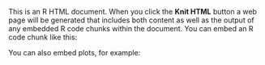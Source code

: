 <html>

<head>
<title>Practical Machine Learning - Predictive Assignment</title>
</head>

<body>

<p>This is an R HTML document. When you click the <b>Knit HTML</b> button a web page will be generated that includes both content as well as the output of any embedded R code chunks within the document. You can embed an R code chunk like this:</p>

<!--begin.rcode
library(caret)
library(rpart.plot)
library(randomForest)
setwd("/Users/HimanshuBharara/Desktop/PML")  # or any directory of your choice
training <- read.csv("pml-training.csv", na.strings = c("NA", "#DIV/0!", ""))
testing  <- read.csv("pml-testing.csv",  na.strings = c("NA", "#DIV/0!", ""))
str(training, list.len=15)
table(training$classe)
prop.table(table(training$user_name, training$classe), 1)
prop.table(table(training$classe))
training <- training[, 7:160]
testing  <- testing[, 7:160]
is_data  <- apply(!is.na(training), 2, sum) > 19621  # which is the number of observations
training <- training[, is_data]
testing  <- testing[, is_data]
set.seed(3141592)
inTrain <- createDataPartition(y=training$classe, p=0.60, list=FALSE)
train1  <- training[inTrain,]
train2  <- training[-inTrain,]
dim(train1)
dim(train2)
nzv_cols <- nearZeroVar(train1)
if(length(nzv_cols) > 0) {
  train1 <- train1[, -nzv_cols]
  train2 <- train2[, -nzv_cols]
}
dim(train1)
library(randomForest)
set.seed(3141592)
fitModel <- randomForest(classe~., data=train1, importance=TRUE, ntree=100)
correl = cor(train1[,c("yaw_belt","roll_belt","num_window","pitch_belt","magnet_dumbbell_z","magnet_dumbbell_y","pitch_forearm","accel_dumbbell_y","roll_arm","roll_forearm")])
diag(correl) <- 0
which(abs(correl)>0.75, arr.ind=TRUE)
cor(train1$roll_belt, train1$yaw_belt)
fitModel <- rpart(classe~., data=train1, method="class")
prp(fitModel)
set.seed(3141592)
fitModel <- train(classe~roll_belt+num_window+pitch_belt+magnet_dumbbell_y+magnet_dumbbell_z+pitch_forearm+accel_dumbbell_y+roll_arm+roll_forearm,
                  data=train1,
                  method="rf",
                  trControl=trainControl(method="cv",number=2),
                  prox=TRUE,
                  verbose=TRUE,
                  allowParallel=TRUE)
predictions <- predict(fitModel, newdata=train2)
confusionMat <- confusionMatrix(predictions, train2$classe)
confusionMat
missClass = function(values, predicted) {
  sum(predicted != values) / length(values)
}
OOS_errRate = missClass(train2$classe, predictions)
OOS_errRate
predictions <- predict(fitModel, newdata=testing)
testing$classe <- predictions
submit <- data.frame(problem_id = testing$problem_id, classe = predictions)
write.csv(submit, file = "coursera-submission.csv", row.names = FALSE)
answers = testing$classe
write_files = function(x){
  n = length(x)
  for(i in 1:n){
    filename = paste0("problem_",i,".txt")
    write.table(x[i], file=filename, quote=FALSE, row.names=FALSE, col.names=FALSE)
  }
}
write_files(answers)
end.rcode-->

<p>You can also embed plots, for example:</p>

<!--begin.rcode fig.width=7, fig.height=6
varImpPlot(fitModel)
qplot(roll_belt, magnet_dumbbell_y, colour=classe, data=train1)
end.rcode-->

</body>
</html>
